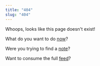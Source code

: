 ```yaml
---
title: "404"
slug: "404"
---
```


Whoops, looks like this page doesn't exist!

What do you want to do [now](/now)?

Were you trying to find a [note](/tags)?

Want to consume the full [feed](/blog)?
